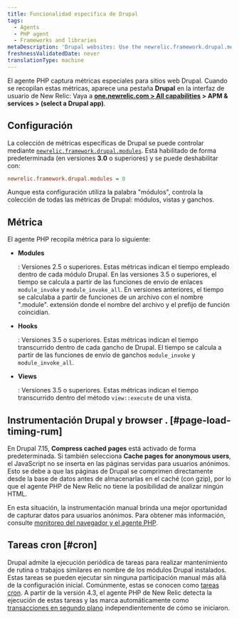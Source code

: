```yaml
---
title: Funcionalidad específica de Drupal
tags:
  - Agents
  - PHP agent
  - Frameworks and libraries
metaDescription: 'Drupal websites: Use the newrelic.framework.drupal.modules INI setting to capture special metrics for modules, hooks, views, and browser instrumentation.'
freshnessValidatedDate: never
translationType: machine
---
```


El agente PHP captura métricas especiales para sitios web Drupal. Cuando se recopilan estas métricas, aparece una pestaña <DNT>**Drupal**</DNT> en la interfaz de usuario de New Relic: Vaya a <DNT>**[one.newrelic.com > All capabilities](https://one.newrelic.com/all-capabilities) > APM & services > (select a Drupal app)**</DNT>.

## Configuración

La colección de métricas específicas de Drupal se puede controlar mediante [`newrelic.framework.drupal.modules`](/docs/php/php-agent-phpini-settings#inivar-framework-drupal-modules). Está habilitado de forma predeterminada (en versiones <DNT>**3.0**</DNT> o superiores) y se puede deshabilitar con:

```ini
newrelic.framework.drupal.modules = 0
```

Aunque esta configuración utiliza la palabra "módulos", controla la colección de todas las métricas de Drupal: módulos, vistas y ganchos.

## Métrica

El agente PHP recopila métrica para lo siguiente:

* <DNT>**Modules**</DNT>

  : Versiones 2.5 o superiores. Estas métricas indican el tiempo empleado dentro de cada módulo Drupal. En las versiones 3.5 o superiores, el tiempo se calcula a partir de las funciones de envío de enlaces `module_invoke` y `module_invoke_all`. En versiones anteriores, el tiempo se calculaba a partir de funciones de un archivo con el nombre ".module". extensión donde el nombre del archivo y el prefijo de función coincidían.

* <DNT>**Hooks**</DNT>

  : Versiones 3.5 o superiores. Estas métricas indican el tiempo transcurrido dentro de cada gancho de Drupal. El tiempo se calcula a partir de las funciones de envío de ganchos `module_invoke` y `module_invoke_all`.

* <DNT>**Views**</DNT>

  : Versiones 3.5 o superiores. Estas métricas indican el tiempo transcurrido dentro del método `view::execute` de una vista.

## Instrumentación Drupal y browser . [#page-load-timing-rum]

En Drupal 7.15, <DNT>**Compress cached pages**</DNT> está activado de forma predeterminada. Si también selecciona <DNT>**Cache pages for anonymous users**</DNT>, el JavaScript <InlinePopover type="browser"/>no se inserta en las páginas servidas para usuarios anónimos. Esto se debe a que las páginas de Drupal se comprimen directamente desde la base de datos antes de almacenarlas en el caché (con gzip), por lo que el agente PHP de New Relic no tiene la posibilidad de analizar ningún HTML.

En esta situación, la instrumentación manual brinda una mejor oportunidad de capturar datos para usuarios anónimos. Para obtener más información, consulte [monitoreo del navegador y el agente PHP](/docs/php/page-load-timing-in-php).

## Tareas cron [#cron]

Drupal admite la ejecución periódica de tareas para realizar mantenimiento de rutina o trabajos similares en nombre de los módulos Drupal instalados. Estas tareas se pueden ejecutar sin ninguna participación manual más allá de la configuración inicial. Comúnmente, estas se conocen como [tareas cron](https://drupal.org/cron "El enlace se abre en una ventana nueva."). A partir de la versión 4.3, el agente PHP de New Relic detecta la ejecución de estas tareas y las marca automáticamente como [transacciones en segundo plano](/docs/features/monitoring-background-processes#ui) independientemente de cómo se iniciaron.